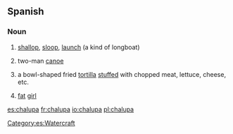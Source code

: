 ==Spanish==
{{wikipedia}}
===Noun===
{{es-noun-f}}

# {{nautical|lang=es}} [[shallop]], [[sloop]], [[launch]] (a kind of longboat)
# {{Mexico|lang=es}} two-man [[canoe]]
# {{Mexico|lang=es}} a bowl-shaped fried [[tortilla]] [[stuffed]] with chopped meat, lettuce, cheese, etc.
# {{Mexico|slang|lang=es}} [[fat]] [[girl]]

[[Category:es:Watercraft]]

[[es:chalupa]]
[[fr:chalupa]]
[[io:chalupa]]
[[pl:chalupa]]